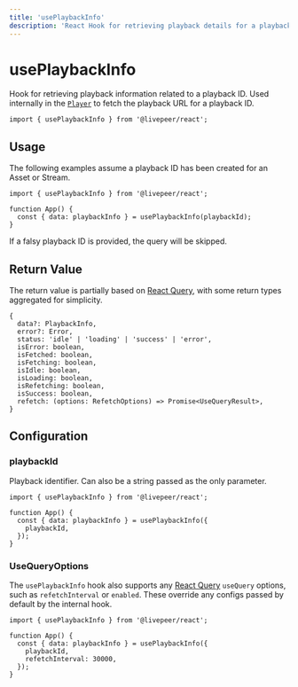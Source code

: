 ```yaml
---
title: 'usePlaybackInfo'
description: 'React Hook for retrieving playback details for a playback ID.'
---
```


# usePlaybackInfo

Hook for retrieving playback information related to a playback ID. Used internally in the [`Player`](/react/Player)
to fetch the playback URL for a playback ID.

```tsx
import { usePlaybackInfo } from '@livepeer/react';
```

## Usage

The following examples assume a playback ID has been created for an Asset or Stream.

```tsx
import { usePlaybackInfo } from '@livepeer/react';

function App() {
  const { data: playbackInfo } = usePlaybackInfo(playbackId);
}
```

If a falsy playback ID is provided, the query will be skipped.

## Return Value

The return value is partially based on [React Query](https://tanstack.com/query/v4/docs/reference/useQuery), with some return types
aggregated for simplicity.

```tsx
{
  data?: PlaybackInfo,
  error?: Error,
  status: 'idle' | 'loading' | 'success' | 'error',
  isError: boolean,
  isFetched: boolean,
  isFetching: boolean,
  isIdle: boolean,
  isLoading: boolean,
  isRefetching: boolean,
  isSuccess: boolean,
  refetch: (options: RefetchOptions) => Promise<UseQueryResult>,
}
```

## Configuration

### playbackId

Playback identifier. Can also be a string passed as the only parameter.

```tsx {5}
import { usePlaybackInfo } from '@livepeer/react';

function App() {
  const { data: playbackInfo } = usePlaybackInfo({
    playbackId,
  });
}
```

### UseQueryOptions

The `usePlaybackInfo` hook also supports any [React Query](https://tanstack.com/query/v4/docs/reference/useQuery) `useQuery` options, such as
`refetchInterval` or `enabled`. These override any configs passed by default by the internal hook.

```tsx {6}
import { usePlaybackInfo } from '@livepeer/react';

function App() {
  const { data: playbackInfo } = usePlaybackInfo({
    playbackId,
    refetchInterval: 30000,
  });
}
```

